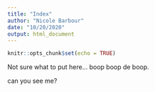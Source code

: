 ```yaml
---
title: "Index"
author: "Nicole Barbour"
date: "10/20/2020"
output: html_document
---
```


```r
knitr::opts_chunk$set(echo = TRUE)
```

Not sure what to put here... boop boop de boop.

can you see me?